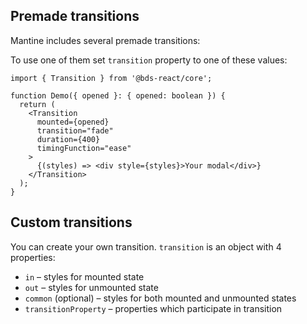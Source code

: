 

## Premade transitions

Mantine includes several premade transitions:

<Demo data={TooltipDemos.transitions} />

To use one of them set `transition` property to one of these values:

```tsx
import { Transition } from '@bds-react/core';

function Demo({ opened }: { opened: boolean }) {
  return (
    <Transition
      mounted={opened}
      transition="fade"
      duration={400}
      timingFunction="ease"
    >
      {(styles) => <div style={styles}>Your modal</div>}
    </Transition>
  );
}
```

## Custom transitions

You can create your own transition. `transition` is an object with 4 properties:

- `in` – styles for mounted state
- `out` – styles for unmounted state
- `common` (optional) – styles for both mounted and unmounted states
- `transitionProperty` – properties which participate in transition

<Demo data={TransitionDemos.custom} />
